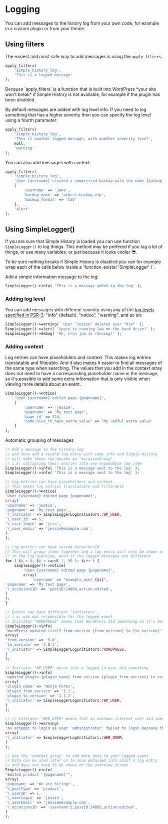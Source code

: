 
# Logging

You can add messages to the history log from your own code, for example in a custom plugin or from your theme.

## Using filters

The easiest and most safe way to add messages is using the `apply_filters`.

```php
apply_filters(
	'simple_history_log',
	'This is a logged message'
);
```

<Callout emoji="👍">
	Because `apply_filters` is a function that is built into WordPress *your site
	won't break* if Simple History is not available, for example if the plugin has
	been disabled.
</Callout>

By default messages are added with log level info. If you need to log something that has
a higher severity then you can specify the log level using a fourth parameter:

```php
apply_filters(
	'simple_history_log',
	'This is another logged message, with another severity level',
	null,
	'warning'
);
```

You can also add messages with context:

```php
apply_filters(
	'simple_history_log',
	'User {username} created a compressed backup with the name {backup_name} with format {backup_format}',
	[
		'username' => 'Jane',
		'backup_name' => 'orders-backup.zip',
		'backup_format' => 'CSV'
	],
	'alert'
);
```

## Using SimpleLogger()

If you are sure that Simple History is loaded you can use function `SimpleLogger()` to log things.
This method may be prefered if you log a lot of things, or use many variables, or just because it looks
cooler 😎.

<Callout emoji="💡">
	To be sure nothing breaks if Simple History is disabled you can for example
	wrap each of the calls below inside a `function_exists( 'SimpleLogger' )`.
</Callout>

Add a simple information message to the log:

```php
SimpleLogger()->info( 'This is a message added to the log' );
```

### Adding log level

You can add messages with different severity using any of the
[log levels specified in PSR-3](https://www.php-fig.org/psr/psr-3/#5-psrlogloglevel): "info" (default), "notice", "warning", and so on:

```php
SimpleLogger()->warning( 'User "Jessie" deleted user "Kim"' );
SimpleLogger()->alert( 'Space is running low on the hard drive!' );
SimpleLogger()->debug( 'Ok, cron job is running!' );
```

### Adding context

Log entries can have placeholders and context.
This makes log entries translatable and filterable.
And it also makes it easier to find all messages of the same type when searching.
The values that you add in the context array does not need to have 
a corresponding placeholder name in the message, so it's possible to add some extra information
that is only visible when viewing more details about an event.

```php
SimpleLogger()->notice(
	'User {username} edited page {pagename}',
	[
		'username' => 'jessie',
		'pagename' => 'My test page',
		'page_id' => 124,
		'some_nice_to_have_extra_value' => 'My useful extra value'
	]
);
```

Automatic grouping of messages

```php
// Add a message to the history log
// and then add a second log entry with same info and Simple History
// will make these two become an "occasionGroup",
// i.e. collapsing their entries into one expandable log item
SimpleLogger()->info( 'This is a message sent to the log' );
SimpleLogger()->info( 'This is a message sent to the log' );

// Log entries can have placeholders and context
// This makes log entries translatable and filterable
SimpleLogger()->notice(
'User {username} edited page {pagename}',
array(
'username' => 'jessie',
'pagename' => 'My test page',
'\_initiator' => SimpleLoggerLogInitiators::WP_USER,
'\_user_id' => 5,
'\_user_login' => 'jess',
'\_user_email' => 'jessie@example.com',
)
);

// Log entries can have custom occasionsID
// This will group items together and a log entry will only be shown once
// in the log overview, even if the logged messages are different
for ( $i = 0; $i < rand( 1, 50 ); $i++ ) {
	SimpleLogger()->notice(
		'User {username} edited page {pagename}',
		array(
			'username' => "example_user_{$i}",
'pagename' => 'My test page',
'\_occasionsID' => 'postID:24884,action:edited',
)
);
}

// Events can have different "initiators",
// i.e. who was responsible for the logged event
// Initiator "WORDPRESS" means that WordPress did something on it's own
SimpleLogger()->info(
'WordPress updated itself from version {from_version} to {to_version}',
array(
'from_version' => '3.8',
'to_version' => '3.8.1',
'\_initiator' => SimpleLoggerLogInitiators::WORDPRESS,
)
);

// Initiator "WP_USER" means that a logged in user did something
SimpleLogger()->info(
'Updated plugin {plugin_name} from version {plugin_from_version} to version {plugin_to_version}',
array(
'plugin_name' => 'Ninja Forms',
'plugin_from_version' => '1.1',
'plugin_to_version' => '1.1.2',
'\_initiator' => SimpleLoggerLogInitiators::WP_USER,
)
);

// // Initiator "WEB_USER" means that an unknown internet user did something
SimpleLogger()->warning(
"An attempt to login as user 'administrator' failed to login because the wrong password was entered",
array(
'\_initiator' => SimpleLoggerLogInitiators::WEB_USER,
)
);

// Use the "context array" to add more data to your logged event
// Data can be used later on to show detailed info about a log entry
// and does not need to be shown on the overview screen
SimpleLogger()->info(
"Edited product '{pagename}'",
array(
'pagename' => 'We are hiring!',
'\_postType' => 'product',
'\_userID' => 1,
'\_userLogin' => 'jessie',
'\_userEmail' => 'jessie@example.com',
'\_occasionsID' => 'username:1,postID:24885,action:edited',
)
);

```

```

```
